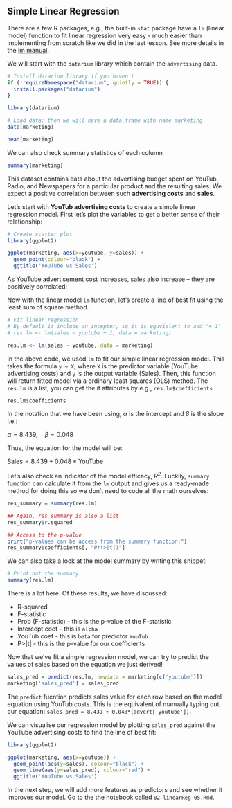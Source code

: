 
## Simple Linear Regression

There are a few R packages, e.g., the built-in `stat` package have a `lm` 
(linear model) function to fit linear regression very easy - much easier than 
implementing from scratch like we did in the last lesson. See more details in the 
[lm manual](https://www.rdocumentation.org/packages/stats/versions/3.6.2/topics/lm).

We will start with the `datarium` library which contain the `advertising` data.

```r
# Install datarium library if you haven't
if (!requireNamespace("datarium", quietly = TRUE)) {
  install.packages("datarium")
}

library(datarium)

# Load data: then we will have a data.frame with name marketing
data(marketing)

head(marketing)
```

We can also check summary statistics of each column
```r
summary(marketing)
```


This dataset contains data about the advertising budget spent on YouTub, Radio, and
Newspapers for a particular product and the resulting sales. We expect a 
positive correlation between such <b>advertising costs</b> and <b>sales</b>. 

Let’s start with <b> YouTub advertising costs</b> to create a simple linear 
regression model. First let’s plot the variables to get a better sense of 
their relationship:

```r
# Create scatter plot
library(ggplot2)

ggplot(marketing, aes(x=youtube, y=sales)) + 
  geom_point(colour="black") + 
  ggtitle('YouTube vs Sales')
```


As YouTube advertisement cost increases, sales also increase – they are 
positively correlated! 

Now with the linear model `lm` function, let’s create a line of best fit using 
the least sum of square method.

```r
# Fit linear regression
# By default it include an incepter, so it is equvialent to add "+ 1"
# res.lm <- lm(sales ~ youtube + 1, data = marketing)

res.lm <- lm(sales ~ youtube, data = marketing)
```


In the above code, we used `lm` to fit our simple linear regression model. This 
takes the formula `y ~ X`, where `X` is the predictor variable (YouTube 
advertising costs) and `y` is the output variable (Sales). Then, this function 
will return fitted model via a ordinary least squares (OLS) method. The `res.lm` 
is a list, you can get the it attributes by e.g., `res.lm$coefficients`

```r
res.lm$coefficients
```


In the notation that we have been using, $\alpha$ is the intercept and  $\beta$ 
is the slope i.e.:

$\alpha = 8.439, \quad \beta = 0.048$

Thus, the equation for the model will be:

$\text{Sales} = 8.439 + 0.048*\text{YouTube}$

Let's also check an indicator of the model efficacy, *R<sup>2</sup>*. Luckily, 
`summary` function can calculate it from the `lm` output and gives us a 
ready-made method for doing this so we don’t need to code all the math ourselves:

```r
res_summary = summary(res.lm)

## Again, res_summary is also a list
res_summary$r.squared

## Access to the p-value
print("p-values can be access from the summary function:")
res_summary$coefficients[, "Pr(>|t|)"]
```

We can also take a look at the model summary by writing this snippet:

```r
# Print out the summary
summary(res.lm)
```

There is a lot here. Of these results, we have discussed:

- R-squared
- F-statistic
- Prob (F-statistic) - this is the p-value of the F-statistic
- Intercept coef - this is `alpha`
- YouTub coef - this is `beta` for predictor `YouTub`
- P>|t| - this is the p-value for our coefficients


Now that we’ve fit a simple regression model, we can try to predict the values 
of sales based on the equation we just derived!

```r
sales_pred = predict(res.lm, newdata = marketing[c('youtube')])
marketing['sales_pred'] = sales_pred
```

The `predict` fucntion predicts sales value for each row based on the model 
equation using YouTub costs. This is the equivalent of manually typing out our 
equation: `sales_pred = 8.439 + 0.048*(advert['youtube'])`.

We can visualise our regression model by plotting `sales_pred` against the 
YouTube advertising costs to find the line of best fit:

```r
library(ggplot2)

ggplot(marketing, aes(x=youtube)) + 
  geom_point(aes(y=sales), colour="black") + 
  geom_line(aes(y=sales_pred), colour="red") +
  ggtitle('YouTube vs Sales')
```

In the next step, we will add more features as predictors and see whether it improves our model. Go to the  the notebook called `02-linearReg-05.Rmd`.

